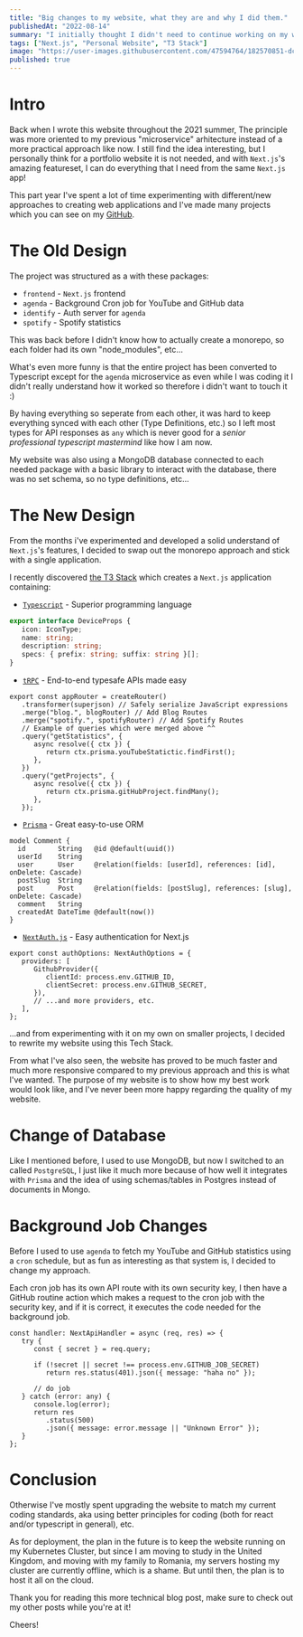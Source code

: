```yaml
---
title: "Big changes to my website, what they are and why I did them."
publishedAt: "2022-08-14"
summary: "I initially thought I didn't need to continue working on my website once I finished it, but it reached the point where I couldn't understand my old codebase properly to add new features, so I decided to rewrite the website to the best of my ability."
tags: ["Next.js", "Personal Website", "T3 Stack"]
image: "https://user-images.githubusercontent.com/47594764/182570851-dcc4c3e9-0e4d-4214-a86a-c4542ae5dfa4.png"
published: true
---
```


# Intro

Back when I wrote this website throughout the 2021 summer, The principle was more oriented to my previous "microservice" arhitecture instead of a more practical approach like now. I still find the idea interesting, but I personally think for a portfolio website it is not needed, and with `Next.js`'s amazing featureset, I can do everything that I need from the same `Next.js` app!

This part year I've spent a lot of time experimenting with different/new approaches to creating web applications and I've made many projects which you can see on my [GitHub](https://github.com/davidilie).

# The Old Design

The project was structured as a <Definition term="monorepo" definition="A repository which contains more than one project"/> with these packages:

-  `frontend` - `Next.js` frontend
-  `agenda` - Background Cron job for YouTube and GitHub data
-  `identify` - Auth server for `agenda`
-  `spotify` - Spotify statistics

<InfoQuote>
   This was back before I didn't know how to actually create a monorepo, so each
   folder had its own "node_modules", etc...
</InfoQuote>

What's even more funny is that the entire project has been converted to Typescript except for the `agenda` microservice as even while I was coding it I didn't really understand how it worked so therefore i didn't want to touch it :)

By having everything so seperate from each other, it was hard to keep everything synced with each other (Type Definitions, etc.) so I left most types for API responses as `any` which is never good for a _senior professional typescript mastermind_ like how I am now.

My website was also using a MongoDB database connected to each needed package with a basic library to interact with the database, there was no set schema, so no type definitions, etc...

# The New Design

From the months i've experimented and developed a solid understand of `Next.js`'s features, I decided to swap out the monorepo approach and stick with a single application.

I recently discovered [the T3 Stack](create.t3.gg) which creates a `Next.js` application containing:

-  [`Typescript`](https://www.typescriptlang.org/) - Superior programming language

```ts title="Typescript Type for Gear Page"
export interface DeviceProps {
   icon: IconType;
   name: string;
   description: string;
   specs: { prefix: string; suffix: string }[];
}
```

-  [`tRPC`](https://trpc.io/) - End-to-end typesafe APIs made easy

```tsx title="tRPC router example"
export const appRouter = createRouter()
   .transformer(superjson) // Safely serialize JavaScript expressions
   .merge("blog.", blogRouter) // Add Blog Routes
   .merge("spotify.", spotifyRouter) // Add Spotify Routes
   // Example of queries which were merged above ^^
   .query("getStatistics", {
      async resolve({ ctx }) {
         return ctx.prisma.youTubeStatictic.findFirst();
      },
   })
   .query("getProjects", {
      async resolve({ ctx }) {
         return ctx.prisma.gitHubProject.findMany();
      },
   });
```

-  [`Prisma`](https://prisma.io) - Great easy-to-use ORM

```tsx title="Prisma Schema"
model Comment {
  id        String   @id @default(uuid())
  userId    String
  user      User     @relation(fields: [userId], references: [id], onDelete: Cascade)
  postSlug  String
  post      Post     @relation(fields: [postSlug], references: [slug], onDelete: Cascade)
  comment   String
  createdAt DateTime @default(now())
}
```

-  [`NextAuth.js`](https://next-auth.js.org/) - Easy authentication for Next.js

```tsx title="NextAuth.js provider"
export const authOptions: NextAuthOptions = {
   providers: [
      GithubProvider({
         clientId: process.env.GITHUB_ID,
         clientSecret: process.env.GITHUB_SECRET,
      }),
      // ...and more providers, etc.
   ],
};
```

...and from experimenting with it on my own on smaller projects, I decided to rewrite my website using this Tech Stack.

From what I've also seen, the website has proved to be much faster and much more responsive compared to my previous approach and this is what I've wanted. The purpose of my website is to show how my best work would look like, and I've never been more happy regarding the quality of my website.

# Change of Database

Like I mentioned before, I used to use MongoDB, but now I switched to an <Definition term="SQL" definition="Structured Query Language"/> called `PostgreSQL`, I just like it much more because of how well it integrates with `Prisma` and the idea of using schemas/tables in Postgres instead of documents in Mongo.

# Background Job Changes

Before I used to use `agenda` to fetch my YouTube and GitHub statistics using a `cron` schedule, but as fun as interesting as that system is, I decided to change my approach.

Each cron job has its own API route with its own security key, I then have a GitHub routine action which makes a request to the cron job with the security key, and if it is correct, it executes the code needed for the background job.

```tsx title="Cron Job Example"
const handler: NextApiHandler = async (req, res) => {
   try {
      const { secret } = req.query;

      if (!secret || secret !== process.env.GITHUB_JOB_SECRET)
         return res.status(401).json({ message: "haha no" });

      // do job
   } catch (error: any) {
      console.log(error);
      return res
         .status(500)
         .json({ message: error.message || "Unknown Error" });
   }
};
```

# Conclusion

Otherwise I've mostly spent upgrading the website to match my current coding standards, aka using better principles for coding (both for react and/or typescript in general), etc.

As for deployment, the plan in the future is to keep the website running on my Kubernetes Cluster, but since I am moving to study in the United Kingdom, and moving with my family to Romania, my servers hosting my cluster are currently offline, which is a shame. But until then, the plan is to host it all on the cloud.

Thank you for reading this more technical blog post, make sure to check out my other posts while you're at it!

Cheers!
